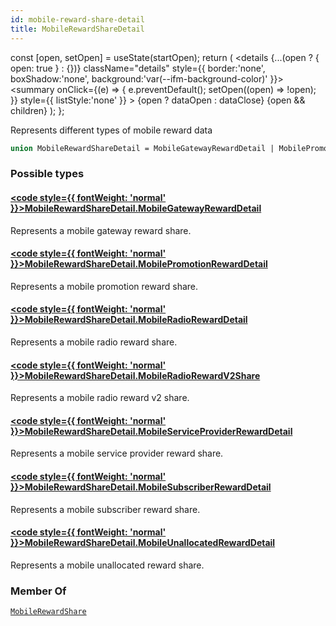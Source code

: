 ```yaml
---
id: mobile-reward-share-detail
title: MobileRewardShareDetail
---
```









  const [open, setOpen] = useState(startOpen);
  return (
    <details {...(open ? { open: true } : {})} className="details" style={{ border:'none', boxShadow:'none', background:'var(--ifm-background-color)' }}>
      <summary
        onClick={(e) => {
          e.preventDefault();
          setOpen((open) => !open);
        }}
        style={{ listStyle:'none' }}
      >
      {open ? dataOpen : dataClose}
      </summary>
      {open && children}
    </details>
  );
};








Represents different types of mobile reward data


```graphql
union MobileRewardShareDetail = MobileGatewayRewardDetail | MobilePromotionRewardDetail | MobileRadioRewardDetail | MobileRadioRewardV2Share | MobileServiceProviderRewardDetail | MobileSubscriberRewardDetail | MobileUnallocatedRewardDetail
```




### Possible types

#### [<code style={{ fontWeight: 'normal' }}>MobileRewardShareDetail.<b>MobileGatewayRewardDetail</b></code>](/graphql/schema/types/objects/mobile-gateway-reward-detail.mdx) <Badge class="badge badge--secondary " text="object"/> 
Represents a mobile gateway reward share.


#### [<code style={{ fontWeight: 'normal' }}>MobileRewardShareDetail.<b>MobilePromotionRewardDetail</b></code>](/graphql/schema/types/objects/mobile-promotion-reward-detail.mdx) <Badge class="badge badge--secondary " text="object"/> 
Represents a mobile promotion reward share.


#### [<code style={{ fontWeight: 'normal' }}>MobileRewardShareDetail.<b>MobileRadioRewardDetail</b></code>](/graphql/schema/types/objects/mobile-radio-reward-detail.mdx) <Badge class="badge badge--secondary " text="object"/> 
Represents a mobile radio reward share.


#### [<code style={{ fontWeight: 'normal' }}>MobileRewardShareDetail.<b>MobileRadioRewardV2Share</b></code>](/graphql/schema/types/objects/mobile-radio-reward-v2-share.mdx) <Badge class="badge badge--secondary " text="object"/> 
Represents a mobile radio reward v2 share.


#### [<code style={{ fontWeight: 'normal' }}>MobileRewardShareDetail.<b>MobileServiceProviderRewardDetail</b></code>](/graphql/schema/types/objects/mobile-service-provider-reward-detail.mdx) <Badge class="badge badge--secondary " text="object"/> 
Represents a mobile service provider reward share.


#### [<code style={{ fontWeight: 'normal' }}>MobileRewardShareDetail.<b>MobileSubscriberRewardDetail</b></code>](/graphql/schema/types/objects/mobile-subscriber-reward-detail.mdx) <Badge class="badge badge--secondary " text="object"/> 
Represents a mobile subscriber reward share.


#### [<code style={{ fontWeight: 'normal' }}>MobileRewardShareDetail.<b>MobileUnallocatedRewardDetail</b></code>](/graphql/schema/types/objects/mobile-unallocated-reward-detail.mdx) <Badge class="badge badge--secondary " text="object"/> 
Represents a mobile unallocated reward share.






### Member Of

[`MobileRewardShare`](/graphql/schema/types/objects/mobile-reward-share.mdx)  <Badge class="badge badge--secondary badge--relation" text="object"/>